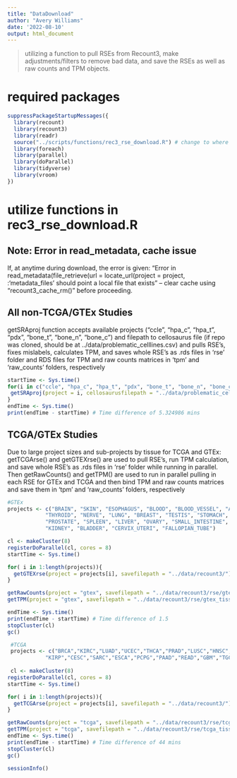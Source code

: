```yaml
---
title: "DataDownload"
author: "Avery Williams"
date: '2022-08-10'
output: html_document
---
```



> utilizing a function to pull RSEs from Recount3, make adjustments/filters to remove bad data, and save the RSEs as well as raw counts and TPM objects.

# required packages
```r
suppressPackageStartupMessages({
  library(recount)
  library(recount3)
  library(readr)
  source("../scripts/functions/rec3_rse_download.R") # change to where you have this function script saved
  library(foreach)
  library(parallel)
  library(doParallel)
  library(tidyverse)
  library(vroom)
})
```

# utilize functions in rec3_rse_download.R

## Note: Error in read_metadata, cache issue
If, at anytime during download, the error is given: "Error in read_metadata(file_retrieve(url = locate_url(project = project,  :'metadata_files' should point a local file that exists" -- clear cache using "recount3_cache_rm()" before proceeding.

## All non-TCGA/GTEx Studies
getSRAproj function accepts available projects ("ccle", "hpa_c", "hpa_t", "pdx", "bone_t", "bone_n", "bone_c") and filepath to cellosaurus file (if repo was cloned, should be at ../data/problematic_celllines.csv) and pulls RSE's, fixes mislabels, calculates TPM, and saves whole RSE's as .rds files in 'rse' folder and RDS files for TPM and raw counts matrices in 'tpm' and 'raw_counts' folders, respectively
```r
startTime <- Sys.time()
for(i in c("ccle", "hpa_c", "hpa_t", "pdx", "bone_t", "bone_n", "bone_c")){
 getSRAproj(project = i, cellosaurusfilepath = "../data/problematic_celllines.csv", savefilepath = "../data/recount3/") # will place full rse (with calc TPM), rawcounts, and tpm objects in destination folder
}
endTime <- Sys.time()
print(endTime - startTime) # Time difference of 5.324986 mins

```

## TCGA/GTEx Studies
Due to large project sizes and sub-projects by tissue for TCGA and GTEx: getTCGArse() and getGTEXrse() are used to pull RSE's, run TPM calculation, and save whole RSE's as .rds files in 'rse' folder while running in parallel. Then getRawCounts() and getTPM() are used to run in parallel pulling in each RSE for GTEx and TCGA and then bind TPM and raw counts matrices and save them in 'tpm' and 'raw_counts' folders, respectively

```r
#GTEx
projects <- c("BRAIN", "SKIN", "ESOPHAGUS", "BLOOD", "BLOOD_VESSEL", "ADIPOSE_TISSUE", "HEART", "MUSCLE", "COLON", 
            "THYROID", "NERVE", "LUNG", "BREAST", "TESTIS", "STOMACH", "PANCREAS", "PITUITARY", "ADRENAL_GLAND", 
            "PROSTATE", "SPLEEN", "LIVER", "OVARY", "SMALL_INTESTINE", "SALIVARY_GLAND", "VAGINA", "UTERUS", 
            "KIDNEY", "BLADDER", "CERVIX_UTERI", "FALLOPIAN_TUBE")

cl <- makeCluster(8)
registerDoParallel(cl, cores = 8)
startTime <- Sys.time()

for( i in 1:length(projects)){
  getGTEXrse(project = projects[i], savefilepath = "../data/recount3/")
}

getRawCounts(project = "gtex", savefilepath = "../data/recount3/rse/gtex_tissue/") %>% saveRDS(file = "../data/recount3/raw_counts/gtex_rawcounts.rds")
getTPM(project = "gtex", savefilepath = "../data/recount3/rse/gtex_tissue/") %>% saveRDS(file = "../data/recount3/tpm/gtex_tpm.rds")

endTime <- Sys.time()
print(endTime - startTime) # Time difference of 1.5
stopCluster(cl) 
gc()
```
 
 
```r
 #TCGA
 projects <- c("BRCA","KIRC","LUAD","UCEC","THCA","PRAD","LUSC","HNSC","COAD","LGG","SKCM","LAML", "STAD","BLCA","OV","LIHC",
            "KIRP","CESC","SARC","ESCA","PCPG","PAAD","READ","GBM","TGCT","THYM","KICH","MESO","UVM","ACC","UCS","DLBC","CHOL")
 
 cl <- makeCluster(8)
registerDoParallel(cl, cores = 8)
startTime <- Sys.time()

for( i in 1:length(projects)){
  getTCGArse(project = projects[i], savefilepath = "../data/recount3/")
}

getRawCounts(project = "tcga", savefilepath = "../data/recount3/rse/tcga_tissue/") %>% saveRDS(file = "../data/recount3/raw_counts/tcga_rawcounts.rds")
getTPM(project = "tcga", savefilepath = "../data/recount3/rse/tcga_tissue/") %>% saveRDS(file = "../data/recount3/tpm/tcga_tpm.rds")
endTime <- Sys.time()
print(endTime - startTime) # Time difference of 44 mins
stopCluster(cl) 
gc()
```

```r
sessionInfo()
```
